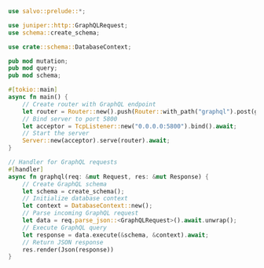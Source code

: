 ```rust  title="db-graphql/src/main.rs"
use salvo::prelude::*;

use juniper::http::GraphQLRequest;
use schema::create_schema;

use crate::schema::DatabaseContext;

pub mod mutation;
pub mod query;
pub mod schema;

#[tokio::main]
async fn main() {
    // Create router with GraphQL endpoint
    let router = Router::new().push(Router::with_path("graphql").post(graphql));
    // Bind server to port 5800
    let acceptor = TcpListener::new("0.0.0.0:5800").bind().await;
    // Start the server
    Server::new(acceptor).serve(router).await;
}

// Handler for GraphQL requests
#[handler]
async fn graphql(req: &mut Request, res: &mut Response) {
    // Create GraphQL schema
    let schema = create_schema();
    // Initialize database context
    let context = DatabaseContext::new();
    // Parse incoming GraphQL request
    let data = req.parse_json::<GraphQLRequest>().await.unwrap();
    // Execute GraphQL query
    let response = data.execute(&schema, &context).await;
    // Return JSON response
    res.render(Json(response))
}

```